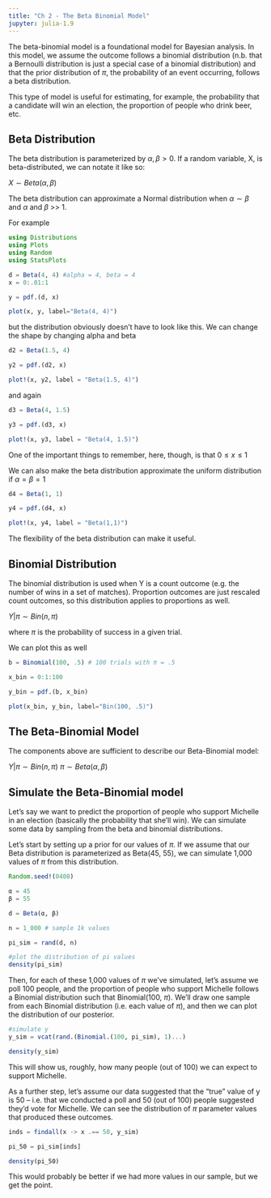 ```yaml
---
title: "Ch 2 - The Beta Binomial Model"
jupyter: julia-1.9
---
```


The beta-binomial model is a foundational model for Bayesian analysis. In this model, we assume the outcome follows a binomial distribution (n.b. that a Bernoulli distribution is just a special case of a binomial distribution) and that the prior distribution of $\pi$, the probability of an event occurring, follows a beta distribution.

This type of model is useful for estimating, for example, the probability that a candidate will win an election, the proportion of people who drink beer, etc.

## Beta Distribution

The beta distribution is parameterized by $\alpha, \beta > 0$. If a random variable, X, is beta-distributed, we can notate it like so:

$X \sim Beta(\alpha, \beta)$

The beta distribution can approximate a Normal distribution when $\alpha \sim \beta$ and $\alpha$ and $\beta$ >> 1.

For example

```julia
using Distributions
using Plots
using Random
using StatsPlots

d = Beta(4, 4) #alpha = 4, beta = 4
x = 0:.01:1

y = pdf.(d, x)
```

```julia
plot(x, y, label="Beta(4, 4)")
```

but the distribution obviously doesn't have to look like this. We can change the shape by changing alpha and beta

```julia
d2 = Beta(1.5, 4)

y2 = pdf.(d2, x)

plot!(x, y2, label = "Beta(1.5, 4)")
```

and again

```julia
d3 = Beta(4, 1.5)

y3 = pdf.(d3, x)

plot!(x, y3, label = "Beta(4, 1.5)")
```


One of the important things to remember, here, though, is that $0 \le x \le 1$

We can also make the beta distribution approximate the uniform distribution if $\alpha = \beta = 1$

```julia
d4 = Beta(1, 1)

y4 = pdf.(d4, x)

plot!(x, y4, label = "Beta(1,1)")
```

The flexibility of the beta distribution can make it useful.

## Binomial Distribution

The binomial distribution is used when Y is a count outcome (e.g. the number of wins in a set of matches). Proportion outcomes are just rescaled count outcomes, so this distribution applies to proportions as well.

$Y|\pi \sim Bin(n, \pi)$

where $\pi$ is the probability of success in a given trial.

We can plot this as well

```julia
b = Binomial(100, .5) # 100 trials with π = .5

x_bin = 0:1:100

y_bin = pdf.(b, x_bin)

plot(x_bin, y_bin, label="Bin(100, .5)")
```

## The Beta-Binomial Model

The components above are sufficient to describe our Beta-Binomial model:

$Y|\pi \sim Bin(n, \pi)$
$\pi \sim Beta(\alpha, \beta)$

## Simulate the Beta-Binomial model

Let's say we want to predict the proportion of people who support Michelle in an election (basically the probability that she'll win). We can simulate some data by sampling from the beta and binomial distributions.

Let's start by setting up a prior for our values of $\pi$. If we assume that our Beta distribution is parameterized as Beta(45, 55), we can simulate 1,000 values of $\pi$ from this distribution.

```julia
Random.seed!(0408)

α = 45
β = 55

d = Beta(α, β)

n = 1_000 # sample 1k values

pi_sim = rand(d, n)

#plot the distribution of pi values
density(pi_sim)
```


Then, for each of these 1,000 values of $\pi$ we've simulated, let's assume we poll 100 people, and the proportion of people who support Michelle follows a Binomial distribution such that Binomial(100, $\pi$). We'll draw one sample from each Binomial distribution (i.e. each value of $\pi$), and then we can plot the distribution of our posterior.

```julia
#simulate y
y_sim = vcat(rand.(Binomial.(100, pi_sim), 1)...)

density(y_sim)
```

This will show us, roughly, how many people (out of 100) we can expect to support Michelle.

As a further step, let's assume our data suggested that the "true" value of y is 50 -- i.e. that we conducted a poll and 50 (out of 100) people suggested they'd vote for Michelle. We can see the distribution of $\pi$ parameter values that produced these outcomes.

```julia
inds = findall(x -> x .== 50, y_sim)

pi_50 = pi_sim[inds]

density(pi_50)
```

This would probably be better if we had more values in our sample, but we get the point.